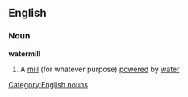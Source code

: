 ==English==
===Noun===
{{wikipedia}}
'''watermill'''
#A [[mill]] (for whatever purpose) [[powered]] by [[water]]
[[Category:English nouns]]